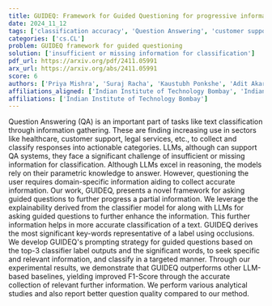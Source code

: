 ```yaml
---
title: GUIDEQ: Framework for Guided Questioning for progressive informational collection and classification
date: 2024_11_12
tags: ['classification accuracy', 'Question Answering', 'customer support', 'explainability', 'guided questions', 'classifier model', 'information gathering', 'text classification', 'legal services', 'F1-Score', 'prompting strategy', 'healthcare', 'LLMs']
categories: ['cs.CL']
problem: GUIDEQ framework for guided questioning
solution: ['insufficient or missing information for classification']
pdf_url: https://arxiv.org/pdf/2411.05991
arx_url: https://arxiv.org/abs/2411.05991
score: 6
authors: ['Priya Mishra', 'Suraj Racha', 'Kaustubh Ponkshe', 'Adit Akarsh', 'Ganesh Ramakrishnan']
affiliations_aligned: ['Indian Institute of Technology Bombay', 'Indian Institute of Technology Bombay', 'Indian Institute of Technology Bombay', 'Indian Institute of Technology Bombay', 'Indian Institute of Technology Bombay']
affiliations: ['Indian Institute of Technology Bombay']
---
```



Question Answering (QA) is an important part of tasks like text classification through information gathering. These are finding increasing use in sectors like healthcare, customer support, legal services, etc., to collect and classify responses into actionable categories. LLMs, although can support QA systems, they face a significant challenge of insufficient or missing information for classification. Although LLMs excel in reasoning, the models rely on their parametric knowledge to answer. However, questioning the user requires domain-specific information aiding to collect accurate information. Our work, GUIDEQ, presents a novel framework for asking guided questions to further progress a partial information. We leverage the explainability derived from the classifier model for along with LLMs for asking guided questions to further enhance the information. This further information helps in more accurate classification of a text. GUIDEQ derives the most significant key-words representative of a label using occlusions. We develop GUIDEQ's prompting strategy for guided questions based on the top-3 classifier label outputs and the significant words, to seek specific and relevant information, and classify in a targeted manner. Through our experimental results, we demonstrate that GUIDEQ outperforms other LLM-based baselines, yielding improved F1-Score through the accurate collection of relevant further information. We perform various analytical studies and also report better question quality compared to our method.